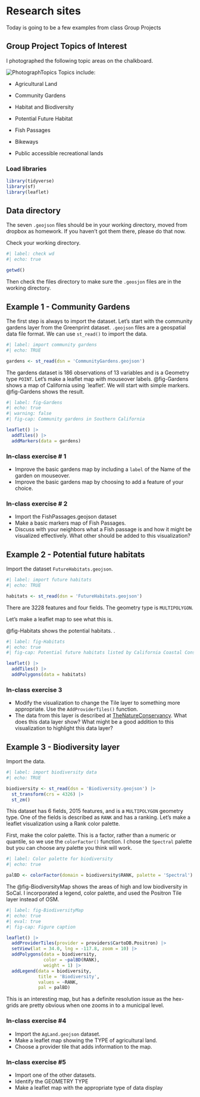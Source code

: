 # Research sites {#sec-research}

::: {.callout-note appearance="simple"}
Today is going to be a few examples from class Group Projects
:::

## Group Project Topics of Interest

I photographed the following topic areas on the chalkboard.

![PhotographTopics](images/GroupProjects.jpg) Topics include:

-   Agricultural Land

-   Community Gardens

-   Habitat and Biodiversity

-   Potential Future Habitat

-   Fish Passages

-   Bikeways

-   Public accessible recreational lands

### Load libraries

```r
library(tidyverse)
library(sf)
library(leaflet)
```

## Data directory

The seven `.geojson` files should be in your working directory, moved from dropbox as homework. If you haven't got them there, please do that now.

Check your working directory.

```r
#| label: check wd
#| echo: true

getwd()

```

Then check the files directory to make sure the `.geosjon` files are in the working directory.

## Example 1 - Community Gardens

The first step is always to import the dataset. Let's start with the community gardens layer from the Greenprint dataset. `.geojson` files are a geospatial data file format. We can use `st_read()` to import the data.

```r
#| label: import community gardens
#| echo: TRUE

gardens <- st_read(dsn = 'CommunityGardens.geojson')

```

The gardens dataset is 186 observations of 13 variables and is a Geometry type `POINT`. Let's make a leaflet map with mouseover labels. @fig-Gardens shows a map of California using \`leaflet'. We will start with simple markers. @fig-Gardens shows the result.

```r
#| label: fig-Gardens
#| echo: true
#| warning: false
#| fig-cap: Community gardens in Southern California

leaflet() |> 
  addTiles() |> 
  addMarkers(data = gardens)
```

### In-class exercise \# 1

-   Improve the basic gardens map by including a `label` of the Name of the garden on mouseover.
-   Improve the basic gardens map by choosing to add a feature of your choice.

### In-class exercise \# 2

-   Import the FishPassages.geojson dataset
-   Make a basic markers map of Fish Passages.
-   Discuss with your neighbors what a Fish passage is and how it might be visualized effectively. What other should be added to this visualization?

## Example 2 - Potential future habitats

Import the dataset `FutureHabitats.geojson`.

```r
#| label: import future habitats
#| echo: TRUE

habitats <- st_read(dsn = 'FutureHabitats.geojson')

```

There are 3228 features and four fields. The geometry type is `MULTIPOLYGON`.

Let's make a leaflet map to see what this is.

@fig-Habitats shows the potential habitats. .

```r
#| label: fig-Habitats
#| echo: true
#| fig-cap: Potential future habitats listed by California Coastal Conservancy

leaflet() |> 
  addTiles() |> 
  addPolygons(data = habitats)

```

### In-class exercise 3

-   Modify the visualization to change the Tile layer to something more appropriate. Use the `AddProviderTiles()` function.
-   The data from this layer is described at [TheNatureConservancy](https://www.scienceforconservation.org/products/coastal-assessment). What does this data layer show? What might be a good addition to this visualization to highlight this data layer?

## Example 3 - Biodiversity layer

Import the data.

```r
#| label: import biodiversity data
#| echo: TRUE

biodiversity <- st_read(dsn = 'Biodiversity.geojson') |> 
  st_transform(crs = 4326) |> 
  st_zm()

```

This dataset has 6 fields, 2015 features, and is a `MULTIPOLYGON` geometry type. One of the fields is described as `RANK` and has a ranking. Let's make a leaflet visualization using a Rank color palette.

First, make the color palette. This is a factor, rather than a numeric or quantile, so we use the `colorFactor()` function. I chose the `Spectral` palette but you can choose any palette you think will work.

```r
#| label: Color palette for biodiversity
#| echo: true

palBD <- colorFactor(domain = biodiversity$RANK, palette = 'Spectral')

```

The @fig-BiodiversityMap shows the areas of high and low biodiversity in SoCal. I incorporated a legend, color palette, and used the Positron Tile layer instead of OSM.

```r
#| label: fig-BiodiversityMap
#| echo: true
#| eval: true
#| fig-cap: Figure caption

leaflet() |> 
  addProviderTiles(provider = providers$CartoDB.Positron) |> 
  setView(lat = 34.0, lng = -117.8, zoom = 10) |> 
  addPolygons(data = biodiversity,
              color = ~palBD(RANK),
              weight = 1) |> 
  addLegend(data = biodiversity,
            title = 'Biodiversity',
            values = ~RANK,
            pal = palBD)

```

This is an interesting map, but has a definite resolution issue as the hex-grids are pretty obvious when one zooms in to a municipal level.

### In-class exercise #4

-   Import the `AgLand.geojson` dataset.
-   Make a leaflet map showing the TYPE of agricultural land.
-   Choose a provider tile that adds information to the map.

### In-class exercise #5

-   Import one of the other datasets.
-   Identify the GEOMETRY TYPE
-   Make a leaflet map with the appropriate type of data display
